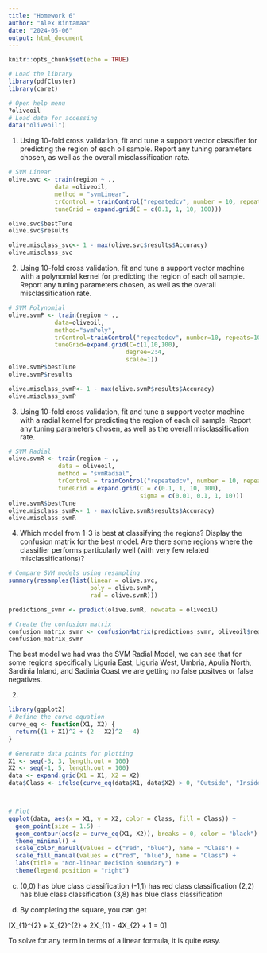 ```yaml
---
title: "Homework 6"
author: "Alex Rintamaa"
date: "2024-05-06"
output: html_document
---
```


```r
knitr::opts_chunk$set(echo = TRUE)
```

```r
# Load the library
library(pdfCluster)
library(caret)

# Open help menu
?oliveoil
# Load data for accessing
data("oliveoil")
```


1) Using 10-fold cross validation, fit and tune a support vector classifier for predicting the region of each
oil sample. Report any tuning parameters chosen, as well as the overall misclassification rate.


```r

# SVM Linear
olive.svc <- train(region ~ .,
             data =oliveoil,
             method = "svmLinear",
             trControl = trainControl("repeatedcv", number = 10, repeats = 10),
             tuneGrid = expand.grid(C = c(0.1, 1, 10, 100)))

olive.svc$bestTune
olive.svc$results

olive.misclass_svc<- 1 - max(olive.svc$results$Accuracy)
olive.misclass_svc

```
2) Using 10-fold cross validation, fit and tune a support vector machine with a polynomial kernel for
predicting the region of each oil sample. Report any tuning parameters chosen, as well as the overall
misclassification rate.


```r

# SVM Polynomial
olive.svmP <- train(region ~ .,
             data=oliveoil,
             method="svmPoly",
             trControl=trainControl("repeatedcv", number=10, repeats=10),
             tuneGrid=expand.grid(C=c(1,10,100),
                                 degree=2:4,
                                 scale=1))
olive.svmP$bestTune
olive.svmP$results

olive.misclass_svmP<- 1 - max(olive.svmP$results$Accuracy)
olive.misclass_svmP
```
3) Using 10-fold cross validation, fit and tune a support vector machine with a radial kernel for
predicting the region of each oil sample. Report any tuning parameters chosen, as well as the overall
misclassification rate.


```r

# SVM Radial
olive.svmR <- train(region ~ .,
              data = oliveoil,
              method = "svmRadial",
              trControl = trainControl("repeatedcv", number = 10, repeats = 10),
              tuneGrid = expand.grid(C = c(0.1, 1, 10, 100),
                                     sigma = c(0.01, 0.1, 1, 10)))
olive.svmR$bestTune
olive.misclass_svmR<- 1 - max(olive.svmR$results$Accuracy)
olive.misclass_svmR

```

4) Which model from 1-3 is best at classifying the regions? Display the confusion matrix for the best
model. Are there some regions where the classifier performs particularly well (with very few related
misclassifications)?


```r
# Compare SVM models using resampling
summary(resamples(list(linear = olive.svc,
                       poly = olive.svmP,
                       rad = olive.svmR)))

predictions_svmr <- predict(olive.svmR, newdata = oliveoil)

# Create the confusion matrix 
confusion_matrix_svmr <- confusionMatrix(predictions_svmr, oliveoil$region)
confusion_matrix_svmr
```


The best model we had was the SVM Radial Model, we can see that for some regions specifically Liguria East, Liguria West, Umbria, Apulia North, Sardinia Inland, and Sadinia Coast we are getting no false positves or false negatives.

2. 


```r
library(ggplot2)
# Define the curve equation
curve_eq <- function(X1, X2) {
  return((1 + X1)^2 + (2 - X2)^2 - 4)
}

# Generate data points for plotting
X1 <- seq(-3, 3, length.out = 100)
X2 <- seq(-1, 5, length.out = 100)
data <- expand.grid(X1 = X1, X2 = X2)
data$Class <- ifelse(curve_eq(data$X1, data$X2) > 0, "Outside", "Inside")



# Plot
ggplot(data, aes(x = X1, y = X2, color = Class, fill = Class)) +
  geom_point(size = 1.5) +
  geom_contour(aes(z = curve_eq(X1, X2)), breaks = 0, color = "black") +
  theme_minimal() +
  scale_color_manual(values = c("red", "blue"), name = "Class") +
  scale_fill_manual(values = c("red", "blue"), name = "Class") +
  labs(title = "Non-linear Decision Boundary") +
  theme(legend.position = "right")
```

c)
(0,0) has blue class classification
(-1,1) has red class classification
(2,2) has blue class classification
(3,8) has blue class classification

d)
By completing the square, you can get 

\[X_{1}^{2} + X_{2}^{2} + 2X_{1} - 4X_{2} + 1 = 0\]

To solve for any term in terms of a linear formula, it is quite easy.
